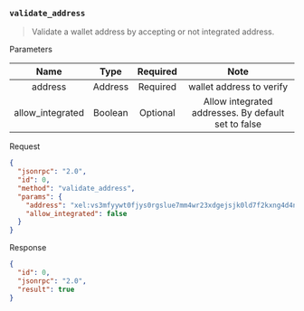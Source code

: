 ### `validate_address`

> Validate a wallet address by accepting or not integrated address.

Parameters

|       Name       |   Type  | Required |                         Note                        |
|:----------------:|:-------:|:--------:|:---------------------------------------------------:|
|      address     | Address | Required |               wallet address to verify              |
| allow_integrated | Boolean | Optional | Allow integrated addresses. By default set to false |

Request

```json
{
  "jsonrpc": "2.0",
  "id": 0,
  "method": "validate_address",
  "params": {
    "address": "xel:vs3mfyywt0fjys0rgslue7mm4wr23xdgejsjk0ld7f2kxng4d4nqqnkdufz",
    "allow_integrated": false
  }
}
```

Response

```json
{
  "id": 0,
  "jsonrpc": "2.0",
  "result": true
}
```
